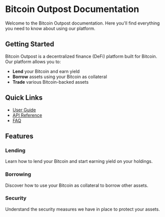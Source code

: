 # Bitcoin Outpost Documentation

Welcome to the Bitcoin Outpost documentation. Here you'll find everything you need to know about using our platform.

## Getting Started

Bitcoin Outpost is a decentralized finance (DeFi) platform built for Bitcoin. Our platform allows you to:

- **Lend** your Bitcoin and earn yield
- **Borrow** assets using your Bitcoin as collateral
- **Trade** various Bitcoin-backed assets

## Quick Links

- [User Guide](/user-guide)
- [API Reference](/api)
- [FAQ](/faq)

## Features

### Lending

Learn how to lend your Bitcoin and start earning yield on your holdings.

### Borrowing

Discover how to use your Bitcoin as collateral to borrow other assets.

### Security

Understand the security measures we have in place to protect your assets.
